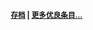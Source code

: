 {{Wikipedia:优良条目/2009年10月7日}}
<div align="right">
<small>'''[[Portal:福建/优良条目/存档|存档]] | [[Wikipedia:優良條目|更多优良条目...]]'''</small>
</div>